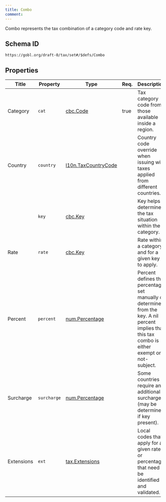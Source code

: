 ```yaml
---
title: Combo
comment: 
---
```


Combo represents the tax combination of a category code and rate key.

## Schema ID

`https://gobl.org/draft-0/tax/set#/$defs/Combo`

## Properties

| Title      | Property    | Type                                                  | Req. | Description                                                                                                                                        |
|------------|-------------|-------------------------------------------------------|------|----------------------------------------------------------------------------------------------------------------------------------------------------|
| Category   | `cat`       | [cbc.Code](/draft-0/cbc/code)                         | true | Tax category code from those available inside a region.                                                                                            |
| Country    | `country`   | [l10n.TaxCountryCode](/draft-0/l10n/tax_country_code) |      | Country code override when issuing with taxes applied from different countries.                                                                    |
|            | `key`       | [cbc.Key](/draft-0/cbc/key)                           |      | Key helps determine the tax situation within the category.                                                                                         |
| Rate       | `rate`      | [cbc.Key](/draft-0/cbc/key)                           |      | Rate within a category and for a given key to apply.                                                                                               |
| Percent    | `percent`   | [num.Percentage](/draft-0/num/percentage)             |      | Percent defines the percentage set manually or determined from the key. A nil percent implies that this tax combo is either exempt or not-subject. |
| Surcharge  | `surcharge` | [num.Percentage](/draft-0/num/percentage)             |      | Some countries require an additional surcharge (may be determined if key present).                                                                 |
| Extensions | `ext`       | [tax.Extensions](/draft-0/tax/extensions)             |      | Local codes that apply for a given rate or percentage that need to be identified and validated.                                                    |

